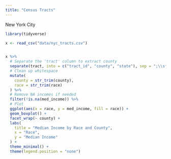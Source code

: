 ```yaml
---
title: "Census Tracts"
---
```


New York City


```r
library(tidyverse)

x <- read_csv("data/nyc_tracts.csv")


x %>%
  # Separate the 'tract' column to extract county
  separate(tract, into = c("tract_id", "county", "state"), sep = ";\\s*") %>%
  # Clean up whitespace
  mutate(
    county = str_trim(county),
    race = str_trim(race)
  ) %>%
  # Remove NA incomes if needed
  filter(!is.na(med_income)) %>%
  # Plot
  ggplot(aes(x = race, y = med_income, fill = race)) +
  geom_boxplot() +
  facet_wrap(~ county) +
  labs(
    title = "Median Income by Race and County",
    x = "Race",
    y = "Median Income"
  ) +
  theme_minimal() +
  theme(legend.position = "none")
```